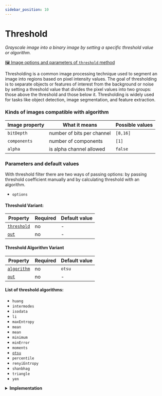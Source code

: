 ```yaml
---
sidebar_position: 10
---
```



# Threshold

_Grayscale image into a binary image by setting a specific threshold value or algorithm._

[🖼️ Image options and parameters of `threshold` method](https://api.image-js.org/classes/index.Image.html#threshold)

Thresholding is a common image processing technique used to segment an image into regions based on pixel intensity values. The goal of thresholding is to separate objects or features of interest from the background or noise by setting a threshold value that divides the pixel values into two groups: those above the threshold and those below it. Thresholding is widely used for tasks like object detection, image segmentation, and feature extraction.

<ThresholdDemo />

### Kinds of images compatible with algorithm

| Image property | What it means              | Possible values |
| -------------- | -------------------------- | --------------- |
| `bitDepth`     | number of bits per channel | `[8,16]`        |
| `components`   | number of components       | `[1]`           |
| `alpha`        | is alpha channel allowed   | `false`         |

### Parameters and default values

With threshold filter there are two ways of passing options: by passing threshold coefficient manually and by calculating threshold with an algorithm.

- `options`

#### Threshold Variant:

| Property                                                                                          | Required | Default value |
| ------------------------------------------------------------------------------------------------- | -------- | ------------- |
| [`threshold`](https://api.image-js.org/interfaces/index.ThresholdOptionsThreshold.html#threshold) | no       | -             |
| [`out`](https://api.image-js.org/interfaces/index.ThresholdOptionsThreshold.html#out)             | no       | -             |

#### Threshold Algorithm Variant

| Property                                                                                          | Required | Default value |
| ------------------------------------------------------------------------------------------------- | -------- | ------------- |
| [`algorithm`](https://api.image-js.org/interfaces/index.ThresholdOptionsAlgorithm.html#algorithm) | no       | `otsu`        |
| [`out`](https://api.image-js.org/interfaces/index.ThresholdOptionsAlgorithm.html#out)             | no       | -             |

#### List of threshold algorithms:

- `huang`
- `intermodes`
- `isodata`
- `li`
- `maxEntropy`
- `mean`
- `mean`
- `minimum`
- `minError`
- `moments`
- [`otsu`](https://en.wikipedia.org/wiki/Otsu%27s_method "wikipedia link on otsu's method")
- `percentile`
- `renyiEntropy`
- `shanbhag`
- `triangle`
- `yen`

<details>
<summary><b>Implementation</b></summary>

Here's how thresholding works:

_Choose a threshold value_: This value is determined based on the characteristics of the image and the desired segmentation outcome. It can be chosen manually or automatically using various algorithms.

_Compare each pixel's intensity value with the threshold value:_ If the pixel value is greater than or equal to the threshold value, it is assigned to one group (foreground or object).
If the pixel value is less than the threshold value, it is assigned to the other group (background).

_Generate a binary image:_ The result of thresholding is a mask where pixels belonging to the foreground are assigned a value of 1 (white) and pixels belonging to the background are assigned a value of 0 (black).

</details>
